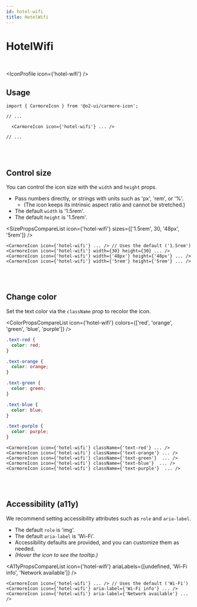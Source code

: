 ```yaml
---
id: hotel-wifi
title: HotelWifi
---
```




# HotelWifi

<br />

<IconProfile icon={'hotel-wifi'} />

## Usage

```tsx
import { CarmoreIcon } from '@o2-ui/carmore-icon';

// ...

  <CarmoreIcon icon={'hotel-wifi'} ... />

// ...
```

<br />
<br />

## Control size

You can control the icon size with the `width` and `height` props.

- Pass numbers directly, or strings with units such as 'px', 'rem', or '%'.
  - (The icon keeps its intrinsic aspect ratio and cannot be stretched.)
- The default `width` is '1.5rem'.
- The default `height` is '1.5rem'.

<SizePropsCompareList icon={'hotel-wifi'} sizes={['1.5rem', 30, '48px', '5rem']} />

```tsx
<CarmoreIcon icon={'hotel-wifi'} ... /> // Uses the default ('1.5rem')
<CarmoreIcon icon={'hotel-wifi'} width={30} height={30} ... />
<CarmoreIcon icon={'hotel-wifi'} width={'48px'} height={'48px'} ... />
<CarmoreIcon icon={'hotel-wifi'} width={'5rem'} height={'5rem'} ... />
```

<br />
<br />

## Change color

Set the text color via the `className` prop to recolor the icon.

<ColorPropsCompareList icon={'hotel-wifi'} colors={['red', 'orange', 'green', 'blue', 'purple']} />

```css
.text-red {
  color: red;
}

.text-orange {
  color: orange;
}

.text-green {
  color: green;
}

.text-blue {
  color: blue;
}

.text-purple {
  color: purple;
}
```

```tsx
<CarmoreIcon icon={'hotel-wifi'} className={'text-red'} ... />
<CarmoreIcon icon={'hotel-wifi'} className={'text-orange'} ... />
<CarmoreIcon icon={'hotel-wifi'} className={'text-green'}  ... />
<CarmoreIcon icon={'hotel-wifi'} className={'text-blue'}  ... />
<CarmoreIcon icon={'hotel-wifi'} className={'text-purple'}  ... />
```

<br />
<br />

## Accessibility (a11y)

We recommend setting accessibility attributes such as `role` and `aria-label`.

- The default `role` is 'img'.
- The default `aria-label` is 'Wi-Fi'.
- Accessibility defaults are provided, and you can customize them as needed.
- _(Hover the icon to see the tooltip.)_

<A11yPropsCompareList icon={'hotel-wifi'} ariaLabels={[undefined, 'Wi-Fi info', 'Network available']} />

```tsx
<CarmoreIcon icon={'hotel-wifi'} ... /> // Uses the default ('Wi-Fi')
<CarmoreIcon icon={'hotel-wifi'} aria-label={'Wi-Fi info'} ... />
<CarmoreIcon icon={'hotel-wifi'} aria-label={'Network available'} ... />
```
